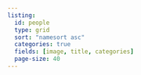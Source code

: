 ```yaml
---
listing:
  id: people
  type: grid
  sort: "namesort asc"
  categories: true
  fields: [image, title, categories]
  page-size: 40
---
```


